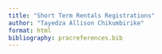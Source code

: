 ```yaml
---
title: "Short Term Rentals Registrations"
author: "Tayedza Allison Chikumbirike"
format: html
bibliography: pracreferences.bib
---
```


